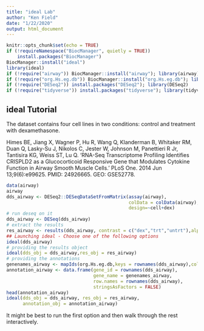 ```yaml
---
title: "ideal Lab"
author: "Ken Field"
date: "1/22/2020"
output: html_document
---
```


```r
knitr::opts_chunk$set(echo = TRUE)
if (!requireNamespace("BiocManager", quietly = TRUE))
    install.packages("BiocManager")
BiocManager::install("ideal")
library(ideal)
if (!require("airway")) BiocManager::install("airway"); library(airway)
if (!require("org.Hs.eg.db")) BiocManager::install("org.Hs.eg.db"); library(org.Hs.eg.db)
if (!require("DESeq2")) install.packages("DESeq2"); library(DESeq2)
if (!require("tidyverse")) install.packages("tidyverse"); library(tidyverse)
```

## ideal Tutorial

The dataset contains four cell lines in two conditions: control and treatment with dexamethasone.

Himes BE, Jiang X, Wagner P, Hu R, Wang Q, Klanderman B, Whitaker RM, Duan Q, Lasky-Su J, Nikolos C, Jester W, Johnson M, Panettieri R Jr, Tantisira KG, Weiss ST, Lu Q. 'RNA-Seq Transcriptome Profiling Identifies CRISPLD2 as a Glucocorticoid Responsive Gene that Modulates Cytokine Function in Airway Smooth Muscle Cells.' PLoS One. 2014 Jun 13;9(6):e99625. PMID: 24926665. GEO: GSE52778.

```r
data(airway)
airway
dds_airway <- DESeq2::DESeqDataSetFromMatrix(assay(airway),
                                             colData = colData(airway),
                                             design=~cell+dex)
# run deseq on it
dds_airway <- DESeq(dds_airway)
# extract the results
res_airway <- results(dds_airway, contrast = c("dex","trt","untrt"),alpha = 0.05)
## Launching ideal - Choose one of the following options
ideal(dds_airway)
# providing the results object
ideal(dds_obj = dds_airway,res_obj = res_airway)
# providing the annotations
genenames_airway <- mapIds(org.Hs.eg.db,keys = rownames(dds_airway),column = "SYMBOL",keytype="ENSEMBL")
annotation_airway <- data.frame(gene_id = rownames(dds_airway),
                                gene_name = genenames_airway,
                                row.names = rownames(dds_airway),
                                stringsAsFactors = FALSE)
head(annotation_airway)  
ideal(dds_obj = dds_airway, res_obj = res_airway,
      annotation_obj = annotation_airway)
```

It might be best to run the first option and then walk through the rest interactively.